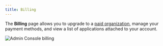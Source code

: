 ```yaml
---
title: Billing
---
```



The **Billing** page allows you to upgrade to a [paid organization](https://bitwarden.com/products/passwordless/#pricing), manage your payment methods, and view a list of applications attached to your account.

<Image src={billing} alt="Admin Console billing"/>
